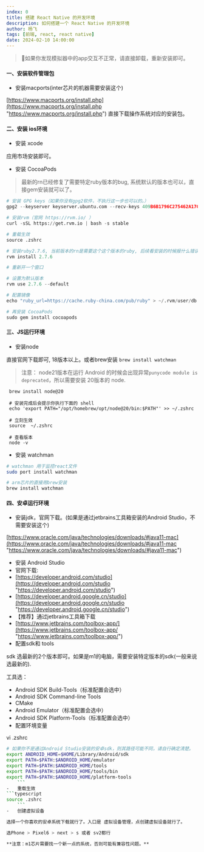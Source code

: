 ```yaml
---
index: 0
title: 搭建 React Native 的开发环境
description: 如何搭建一个 React Native 的开发环境
author: 杨飞
tags: [前端, react, react native]
date: 2024-02-10 14:00:00
---
```


> 📌如果你发现模拟器中的app交互不正常，请直接卸载，重新安装即可。

#### 一、安装软件管理包

-   安装macports(inter芯片的机器需要安装这个)

[https://www.macports.org/install.php](https://www.macports.org/install.php "https://www.macports.org/install.php") 直接下载操作系统对应的安装包。

#### 二、安装 ios环境

-   安装 xcode

应用市场安装即可。
-   安装 CocoaPods
> 最新的rn已经修复了需要特定ruby版本的bug, 系统默认的版本也可以，直接gem安装就可以了。

```python
# 安装 GPG keys（如果你没有gpg2软件，不执行这一步也可以的。）
gpg2 --keyserver keyserver.ubuntu.com --recv-keys 409B6B1796C275462A1703113804BB82D39DC0E3 7D2BAF1CF37B13E2069D6956105BD0E739499BDB

# 安装rvm（官网 https://rvm.io/ ）
curl -sSL https://get.rvm.io | bash -s stable

# 重载生效
source .zshrc

# 安装ruby2.7.6, 当前版本的rn是需要这个这个版本的ruby, 后续看安装的时候报什么错误，一般会告诉你 gemfile 指定的版本，安装那个版本就行了。
rvm install 2.7.6

# 重新开一个窗口

# 设置为默认版本
rvm use 2.7.6 --default

# 配置镜像
echo "ruby_url=https://cache.ruby-china.com/pub/ruby" > ~/.rvm/user/db

# 再安装 CocoaPods
sudo gem install cocoapods

```

#### 三、JS运行环境

-   安装node

直接官网下载即可, 18版本以上。或者brew安装 `brew install watchman`

> 注意：
> node21版本在运行 Android 的时候会出现异常`punycode module is deprecated`，所以需要安装 20版本的 node.
```shell
 brew install node@20

 # 安装完成后会提示你执行下面的 shell
 echo 'export PATH="/opt/homebrew/opt/node@20/bin:$PATH"' >> ~/.zshrc

 # 立刻生效
 source  ~/.zshrc

 # 查看版本
 node -v
```

-   安装 watchman

```bash
# watchman 用于监控react文件
sudo port install watchman

# arm芯片的直接用brew安装
brew install watchman

```

#### 四、安卓运行环境

-   安装jdk，官网下载。(如果是通过jetbrains工具箱安装的Android Studio，不需要安装这个)

[https://www.oracle.com/java/technologies/downloads/#java11-mac](https://www.oracle.com/java/technologies/downloads/#java11-mac "https://www.oracle.com/java/technologies/downloads/#java11-mac")  &#x20;
-   安装 Android Studio
-   官网下载:
-   [https://developer.android.com/studio](https://developer.android.com/studio "https://developer.android.com/studio")
-   [https://developer.android.google.cn/studio](https://developer.android.google.cn/studio "https://developer.android.google.cn/studio")
-   【推荐】通过jetbrains工具箱下载
-   [https://www.jetbrains.com/toolbox-app/](https://www.jetbrains.com/toolbox-app/ "https://www.jetbrains.com/toolbox-app/")
-   配置sdk和 tools

sdk 选最新的2个版本即可。如果是m1的电脑，需要安装特定版本的sdk(一般来说选最新的).

工具选：
-   Android SDK Build-Tools（标准配置会选中）
-   Android SDK Command-line Tools
-   CMake
-   Android Emulator（标准配置会选中）
-   Android SDK Platform-Tools（标准配置会选中）
-   配置环境变量

vi .zshrc
```bash
# 如果你不是通过Android Studio安装的安卓sdk，则其路径可能不同，请自行确定清楚。
export ANDROID_HOME=$HOME/Library/Android/sdk
export PATH=$PATH:$ANDROID_HOME/emulator
export PATH=$PATH:$ANDROID_HOME/tools
export PATH=$PATH:$ANDROID_HOME/tools/bin
export PATH=$PATH:$ANDROID_HOME/platform-tools
    ```
-   重载生效
```typescript
source .zshrc
    ```
-   创建虚拟设备

选择一个你喜欢的安卓系统下载就行了。入口是 虚拟设备管理，点创建虚拟设备就行了。

选Phone > Pixel6 > next > s 或者 sv2都行

**注意：m1芯片需要找一个新一点的系统，否则可能有兼容性问题。**
